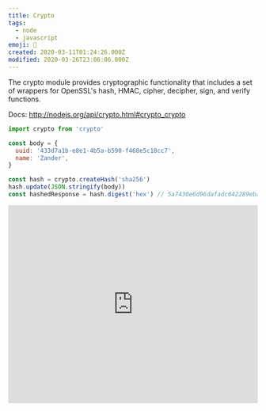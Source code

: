 ```yaml
---
title: Crypto
tags:
  - node
  - javascript
emoji: 🛂
created: 2020-03-11T01:24:26.000Z
modified: 2020-03-26T23:06:06.000Z
---
```


The crypto module provides cryptographic functionality that includes a set of wrappers for OpenSSL's hash, HMAC, cipher, decipher, sign, and verify functions.

Docs: http://nodejs.org/api/crypto.html#crypto_crypto

```js
import crypto from 'crypto'

const body = {
  uuid: '433d7a1b-e8e1-4b5a-b590-f468e5c18cc7',
  name: 'Zander',
}

const hash = crypto.createHash('sha256')
hash.update(JSON.stringify(body))
const hashedResponse = hash.digest('hex') // 5a7430e6d96dafadc642289eba7e215d3b9cfd7a58f9593749891424e6d75a4f
```

<iframe
  height="400px"
  width="100%"
  src="https://repl.it/@mrmartineau/crypto?lite=true"
  scrolling="no"
  frameborder="no"
  allowtransparency="true"
  allowfullscreen="true"
  sandbox="allow-forms allow-pointer-lock allow-popups allow-same-origin allow-scripts allow-modals"
></iframe>
